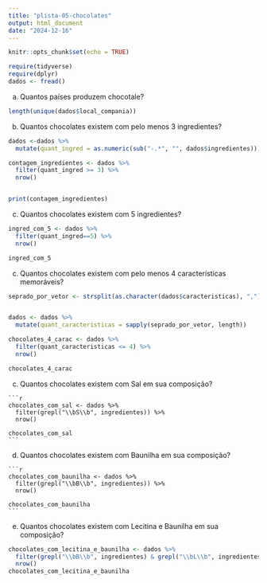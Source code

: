 ```yaml
---
title: "plista-05-chocolates"
output: html_document
date: "2024-12-16"
---
```


```r
knitr::opts_chunk$set(echo = TRUE)
```

```r
require(tidyverse)
require(dplyr)
dados <- fread()
```

a.  Quantos países produzem chocotale?

```r
length(unique(dados$local_compania))
```

b.  Quantos chocolates existem com pelo menos 3 ingredientes?

```r
dados <-dados %>% 
  mutate(quant_ingred = as.numeric(sub("-.*", "", dados$ingredientes)))

contagem_ingredientes <- dados %>% 
  filter(quant_ingred >= 3) %>% 
  nrow()


print(contagem_ingredientes)
```

c.  Quantos chocolates existem com 5 ingredientes?

```r
ingred_com_5 <- dados %>% 
  filter(quant_ingred==5) %>% 
  nrow()

ingred_com_5
```

c.   Quantos chocolates existem com pelo menos 4 características memoráveis?

```r

seprado_por_vetor <- strsplit(as.character(dados$caracteristicas), ",")


dados <- dados %>% 
  mutate(quant_caracteristicas = sapply(seprado_por_vetor, length))

chocolates_4_carac <- dados %>% 
  filter(quant_caracteristicas <= 4) %>% 
  nrow()

chocolates_4_carac
```

c.   Quantos chocolates existem com Sal em sua composição?

    ```r
    chocolates_com_sal <- dados %>% 
      filter(grepl("\\bS\\b", ingredientes)) %>% 
      nrow()

    chocolates_com_sal
    ```

d.   Quantos chocolates existem com Baunilha em sua composição?

    ```r
    chocolates_com_baunilha <- dados %>% 
      filter(grepl("\\bB\\b", ingredientes)) %>% 
      nrow()

    chocolates_com_baunilha
    ```

e.   Quantos chocolates existem com Lecitina e Baunilha em sua composição?

```r
chocolates_com_lecitina_e_baunilha <- dados %>% 
  filter(grepl("\\bB\\b", ingredientes) & grepl("\\bL\\b", ingredientes)) %>% 
  nrow()
chocolates_com_lecitina_e_baunilha
```
